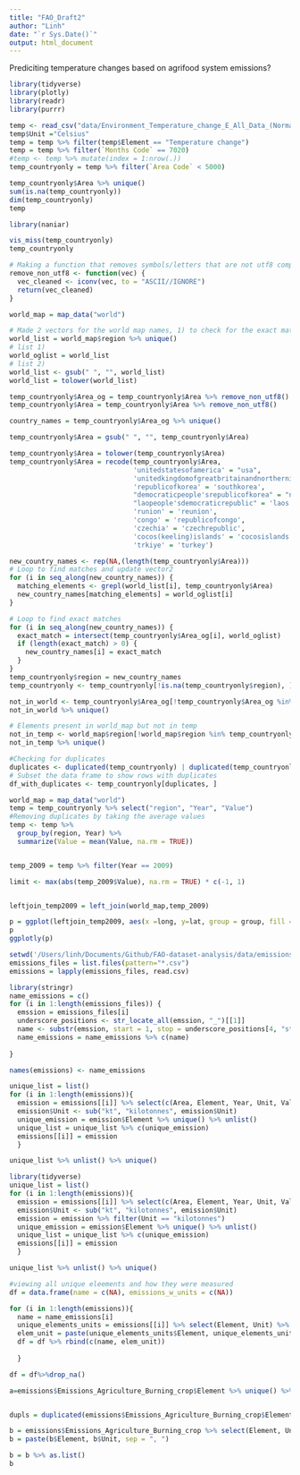 ```yaml
---
title: "FAO_Draft2"
author: "Linh"
date: "`r Sys.Date()`"
output: html_document
---
```


Prediciting temperature changes based on agrifood system emissions?

```r
library(tidyverse)
library(plotly)
library(readr)
library(purrr)
```

```r
temp <- read_csv("data/Environment_Temperature_change_E_All_Data_(Normalized).csv")
temp$Unit ="Celsius"
temp = temp %>% filter(temp$Element == "Temperature change")
temp = temp %>% filter(`Months Code` == 7020)
#temp <- temp %>% mutate(index = 1:nrow(.))
temp_countryonly = temp %>% filter(`Area Code` < 5000)
```

```r
temp_countryonly$Area %>% unique()
sum(is.na(temp_countryonly))
dim(temp_countryonly)
temp 

library(naniar)

vis_miss(temp_countryonly)
temp_countryonly

```


```r
# Making a function that removes symbols/letters that are not utf8 compatible such as country names
remove_non_utf8 <- function(vec) {
  vec_cleaned <- iconv(vec, to = "ASCII//IGNORE")
  return(vec_cleaned)
}

world_map = map_data("world")

# Made 2 vectors for the world map names, 1) to check for the exact matching including spaces and another to match similiar letters based on stripped text
world_list = world_map$region %>% unique()
# list 1)
world_oglist = world_list
# list 2)
world_list <- gsub(" ", "", world_list) 
world_list = tolower(world_list)

temp_countryonly$Area_og = temp_countryonly$Area %>% remove_non_utf8()
temp_countryonly$Area = temp_countryonly$Area %>% remove_non_utf8()

country_names = temp_countryonly$Area_og %>% unique()

temp_countryonly$Area = gsub(" ", "", temp_countryonly$Area) 

temp_countryonly$Area = tolower(temp_countryonly$Area)
temp_countryonly$Area = recode(temp_countryonly$Area, 
                               'unitedstatesofamerica' = "usa",
                               'unitedkingdomofgreatbritainandnorthernireland' = 'uk',
                               'republicofkorea' = 'southkorea',
                               "democraticpeople'srepublicofkorea" = "northkorea",
                               "laopeople'sdemocraticrepublic" = 'laos',
                               'runion' = 'reunion',
                               'congo' = 'republicofcongo',
                               'czechia' = 'czechrepublic',
                               'cocos(keeling)islands' = 'cocosislands',
                               'trkiye' = 'turkey')
```

```r
new_country_names <- rep(NA,(length(temp_countryonly$Area)))
# Loop to find matches and update vector2
for (i in seq_along(new_country_names)) {
  matching_elements <- grepl(world_list[i], temp_countryonly$Area)
  new_country_names[matching_elements] = world_oglist[i]
}

# Loop to find exact matches
for (i in seq_along(new_country_names)) {
  exact_match = intersect(temp_countryonly$Area_og[i], world_oglist)
  if (length(exact_match) > 0) {
    new_country_names[i] = exact_match
  }
}
temp_countryonly$region = new_country_names
temp_countryonly <- temp_countryonly[!is.na(temp_countryonly$region), ]
```

```r
not_in_world <- temp_countryonly$Area_og[!temp_countryonly$Area_og %in% world_map$region]
not_in_world %>% unique()

# Elements present in world_map but not in temp
not_in_temp <- world_map$region[!world_map$region %in% temp_countryonly$region]
not_in_temp %>% unique()

#Checking for duplicates
duplicates <- duplicated(temp_countryonly) | duplicated(temp_countryonly, fromLast = TRUE)
# Subset the data frame to show rows with duplicates
df_with_duplicates <- temp_countryonly[duplicates, ]
```



```r
world_map = map_data("world")
temp = temp_countryonly %>% select("region", "Year", "Value") 
#Removing duplicates by taking the average values
temp <- temp %>%
  group_by(region, Year) %>%
  summarize(Value = mean(Value, na.rm = TRUE))


temp_2009 = temp %>% filter(Year == 2009)

limit <- max(abs(temp_2009$Value), na.rm = TRUE) * c(-1, 1)


leftjoin_temp2009 = left_join(world_map,temp_2009)

p = ggplot(leftjoin_temp2009, aes(x =long, y=lat, group = group, fill = Value)) + geom_polygon(color = "white", size = 0.1) +theme_bw() + scale_fill_distiller(type = "div", limit = limit)  + coord_fixed(1.3) + labs(x= "Latitude", y="Longitude")
p
ggplotly(p)

```



```r
setwd('/Users/linh/Documents/Github/FAO-dataset-analysis/data/emissions')
emissions_files = list.files(pattern="*.csv")
emissions = lapply(emissions_files, read.csv)
```

```r
library(stringr)
name_emissions = c()
for (i in 1:length(emissions_files)) {
  emssion = emissions_files[i]
  underscore_positions <- str_locate_all(emssion, "_")[[1]]
  name <- substr(emssion, start = 1, stop = underscore_positions[4, "start"] - 1)
  name_emissions = name_emissions %>% c(name)
  
}

names(emissions) <- name_emissions
```

```r

unique_list = list()
for (i in 1:length(emissions)){
  emission = emissions[[i]] %>% select(c(Area, Element, Year, Unit, Value))
  emission$Unit <- sub("kt", "kilotonnes", emission$Unit)
  unique_emission = emission$Element %>% unique() %>% unlist()
  unique_list = unique_list %>% c(unique_emission)
  emissions[[i]] = emission
  }

unique_list %>% unlist() %>% unique()
```


```r
library(tidyverse)
unique_list = list()
for (i in 1:length(emissions)){
  emission = emissions[[i]] %>% select(c(Area, Element, Year, Unit, Value))
  emission$Unit <- sub("kt", "kilotonnes", emission$Unit)
  emission = emission %>% filter(Unit == "kilotonnes")
  unique_emission = emission$Element %>% unique() %>% unlist()
  unique_list = unique_list %>% c(unique_emission)
  emissions[[i]] = emission
  }


```

```r
unique_list %>% unlist() %>% unique()
```



```r
#viewing all unique eleements and how they were measured
df = data.frame(name = c(NA), emissions_w_units = c(NA))

for (i in 1:length(emissions)){
  name = name_emissions[i]
  unique_elements_units = emissions[[i]] %>% select(Element, Unit) %>% unique()
  elem_unit = paste(unique_elements_units$Element, unique_elements_units$Unit, sep = ", ")
  df = df %>% rbind(c(name, elem_unit))
  
  }

df = df%>%drop_na()
```


```r
a=emissions$Emissions_Agriculture_Burning_crop$Element %>% unique() %>% str_c(collapse = ", ")


dupls = duplicated(emissions$Emissions_Agriculture_Burning_crop$Element) | duplicated(emissions$Emissions_Agriculture_Burning_crop$Unit) 
```

```r
b = emissions$Emissions_Agriculture_Burning_crop %>% select(Element, Unit) %>% unique() 
b = paste(b$Element, b$Unit, sep = ", ")

b = b %>% as.list()
b
```




